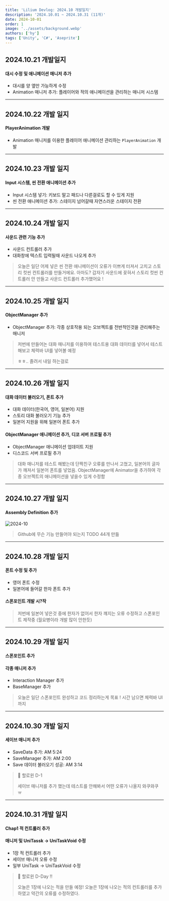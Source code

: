 ```yaml
---
title: 'Lilium Devlog: 2024.10 개발일지'
description: '2024.10.01 ~ 2024.10.31 (11개)'
date: 2024-10-01
order: 1
image: '../assets/background.webp'
authors: ['hy']
tags: ['Unity', 'C#', 'Aseprite']
---
```


## 2024.10.21 개발일지

#### 대시 수정 및 애니메이션 매니저 추가

- 대시를 양 옆만 가능하게 수정
- Animation 매니저 추가: 플레이어와 적의 애니메이션을 관리하는 매니저 시스템

---

## 2024.10.22 개발 일지

#### PlayerAnimation 개발

- Animation 매니저를 이용한 플레이어 애니메이션 관리하는 `PlayerAnimation` 개발

---

## 2024.10.23 개발 일지

#### Input 시스템, 씬 전환 애니메이션 추가

- Input 시스템 넣기: 키보드 말고 패드나 다른걸로도 할 수 있게 지원
- 씬 전환 애니메이션 추가: 스테이지 넘어갈때 자연스러운 스테이지 전환

---

## 2024.10.24 개발 일지

#### 사운드 관련 기능 추가

- 사운드 컨트롤러 추가
- 대화창에 텍스트 입력될때 사운드 나오게 추가

> 오늘은 일단 어제 넣은 씬 전환 애니메이션이 오류가 이쁘게 터져서 고치고
> 스토리 컷씬 컨트롤러를 만들거에요. 아마도?
> 갑자기 사운드에 꽂혀서 스토리 컷씬 컨트롤러 안 만들고 사운드 컨트롤러 추가했어요 !

---

## 2024.10.25 개발 일지

#### ObjectManager 추가

- ObjectManager 추가: 각종 상호작용 되는 오브젝트를 전반적인것을 관리해주는 매니저

> 저번에 만들어논 대화 매니저를 이용하여 테스트용 대화 데이터를 넣어서 테스트 해보고 체력바 UI를 넣어볼 예정
>
> ㅎㅎ.. 졸려서 내일 하는걸로

---

## 2024.10.26 개발 일지

#### 대화 데이터 불러오기, 폰트 추가

- 대화 데이터(한국어, 영어, 일본어) 지원
- 스토리 대화 불러오기 기능 추가
- 일본어 지원을 위해 일본어 폰트 추가

#### ObjectManager 애니메이션 추가, 디코 서버 프로필 추가

- ObjectManager 애니메이션 업데이트 지원
- 디스코드 서버 프로필 추가

> 대화 매니저를 테스트 해봤는데
> 단짝친구 오류를 만나서 고쳤고,
> 일본어의 글자가 꺠져서 일본어 폰트를 넣었음. ObjectManager에 Animator을 추가하여
> 각종 오브젝트의 애니메이션을 넣을수 있게 수정함

---

## 2024.10.27 개발 일지

#### Assembly Definition 추가

![2024-10](../assets/202410.webp)

> Github에 무슨 기능 만들어야 되는지 TODO 44개 만듦

---

## 2024.10.28 개발 일지

#### 폰트 수정 및 추가

- 영어 폰트 수정
- 일본어에 들어갈 한자 폰트 추가

#### 스폰포인트 개발 시?작

> 저번에 일본어 넣은것 중에 한자가 없어서 한자 꺠지는 오류 수정하고 스폰포인트 제작중 (월요병이라 개발 많이 안한듯)

---

## 2024.10.29 개발 일지

#### 스폰포인트 추가

#### 각종 매니저 추가

- Interaction Manager 추가
- BaseManager 추가

> 오늘은 일단 스폰포인트 완성하고 코드 정리하는게 목표 ! 시간 남으면 체력바 UI 까지

---

## 2024.10.30 개발 일지

#### 세이브 매니저 추가

- SaveData 추가: AM 5:24
- SaveManager 추가: AM 2:00
- Save 데이터 불러오기 성공: AM 3:14

> 🎃 할로윈 D-1
>
> 세이브 매니저를 추가 했는데 테스트를 안해봐서 어떤 오류가 나올지 와쿠와쿠 ㅠ

---

## 2024.10.31 개발 일지

#### Chap1 적 컨트롤러 추가

#### 매니저 및 UniTassk -> UniTaskVoid 수정

- 1장 적 컨트롤러 추가
- 세이브 매니저 오류 수정
- 일부 UniTask -> UniTaskVoid 수정

> 👻 할로윈 D-Day !!
>
> 오늘은 1장에 나오는 적을 만들 예정!
> 오늘은 1장에 나오는 적의 컨트롤러를 추가하였고 약간의 오류를 수정하였다.
